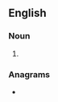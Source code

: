 ==English==

===Noun===
{{head|en|noun form}}

# {{plural of|en|alnico}}

===Anagrams===
* {{anagrams|en|a=acilnos|Liconas|Nicolas|oilcans}}